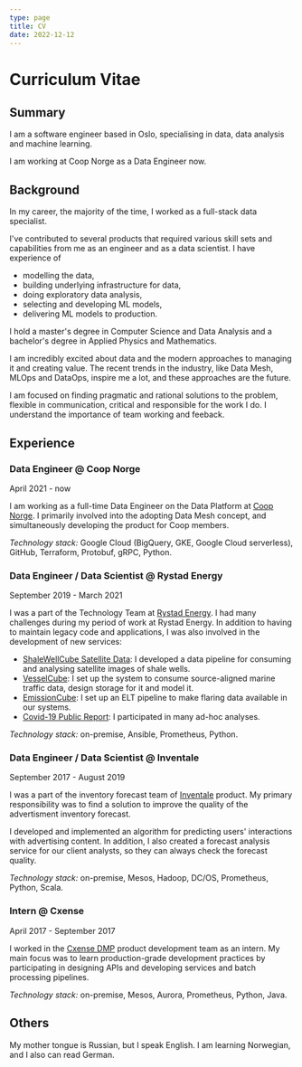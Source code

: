 ```yaml
---
type: page
title: CV
date: 2022-12-12
---
```


# Curriculum Vitae

## Summary

I am a software engineer based in Oslo, specialising in data, 
data analysis and machine learning.

I am working at Coop Norge as a Data Engineer now.

## Background

In my career, the majority of the time, I worked as a full-stack
data specialist. 

I've contributed to several products that required various skill
sets and capabilities from me as an engineer and as a data scientist.
I have experience of

- modelling the data,
- building underlying infrastructure for data,
- doing exploratory data analysis,
- selecting and developing ML models,
- delivering ML models to production.

I hold a master's degree in Computer Science and Data Analysis
and a bachelor's degree in Applied Physics and Mathematics.

I am incredibly excited about data and the modern approaches
to managing it and creating value. The recent trends in
the industry, like Data Mesh, MLOps and DataOps,
inspire me a lot, and these approaches are the future.

I am focused on finding pragmatic and rational solutions to
the problem, flexible in communication, critical and responsible
for the work I do. I understand the importance of team working
and feeback.

## Experience

### Data Engineer @ Coop Norge

April 2021 - now

I am working as a full-time Data Engineer on the Data Platform at [Coop Norge].
I primarily involved into the adopting Data Mesh concept,
and simultaneously developing the product for Coop members.

*Technology stack:* Google Cloud (BigQuery, GKE, Google Cloud serverless),
GitHub, Terraform, Protobuf, gRPC, Python.

### Data Engineer / Data Scientist @ Rystad Energy

September 2019 - March 2021

I was a part of the Technology Team at [Rystad Energy]. I had many challenges
during my period of work at Rystad Energy. In addition to having to maintain
legacy code and applications, I was also involved in the development
of new services:

-   [ShaleWellCube Satellite Data]: I developed a data pipeline for consuming
    and analysing satellite images of shale wells.
-   [VesselCube]: I set up the system to consume source-aligned marine        
    traffic data, design storage for it and model it.
-   [EmissionCube]: I set up an ELT pipeline to make flaring data available in
    our systems.
-   [Covid-19 Public Report]: I participated in many ad-hoc analyses.

*Technology stack:* on-premise, Ansible, Prometheus, Python.

### Data Engineer / Data Scientist @ Inventale

September 2017 - August 2019

I was a part of the inventory forecast team of [Inventale] product.
My primary responsibility was to find a solution to improve the quality
of the advertisment inventory forecast.

I developed and implemented an algorithm for predicting users'
interactions with advertising content. In addition, I also created
a forecast analysis service for our client analysts, so they can
always check the forecast quality.

*Technology stack:* on-premise, Mesos, Hadoop, DC/OS, Prometheus,
Python, Scala.

### Intern @ Cxense

April 2017 - September 2017

I worked in the [Cxense DMP] product development team as an intern.
My main focus was to learn production-grade development practices by
participating in designing APIs and developing services and
batch processing pipelines.

*Technology stack:* on-premise, Mesos, Aurora, Prometheus, Python,
Java.

## Others

My mother tongue is Russian, but I speak English.
I am learning Norwegian, and I also can read German.

[coop norge]: https://coop.no/
[rystad energy]: https://www.rystadenergy.com/
[shalewellcube satellite data]: https://www.rystadenergy.com/energy-themes/oil--gas/shale/
[vesselcube]: https://www.rystadenergy.com/energy-themes/supply-chain/vessels/vessel-cube/
[emissioncube]: https://www.rystadenergy.com/energy-themes/oil--gas/emissions/emissions-cube/
[covid-19 public report]: https://www.rystadenergy.com/newsevents/news/press-releases/rystad-energys-covid-19-report/
[inventale]: https://inventale.com/en/
[cxense dmp]: https://piano.io/product/dmp/
